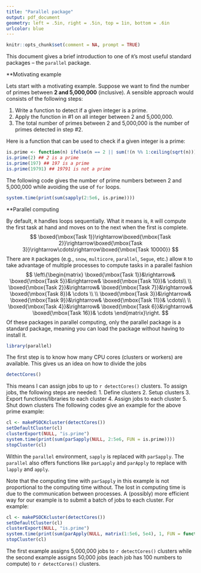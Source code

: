 ```yaml
---
title: "Parallel package"
output: pdf_document
geometry: left = .5in, right = .5in, top = 1in, bottom = .6in
urlcolor: blue
---
```


```R
knitr::opts_chunk$set(comment = NA, prompt = TRUE)
```

This document gives a brief introduction to one of `R`'s most useful standard packages -- the `parallel` package.


**Motivating example

Lets start with a motivating example.
Suppose we want to find the number of primes between **2 and 5,000,000** (inclusive).
A sensible approach would consists of the following steps:

  1. Write a function to detect if a given integer is a prime. 
  2. Apply the function in \#1 on all integer between 2 and 5,000,000.
  3. The total number of primes between 2 and 5,000,000 is the number of primes detected in step \#2. 
  
Here is a function that can be used to check if a given integer is a prime:
```R
is.prime <- function(n) ifelse(n == 2 || sum(!(n %% 1:ceiling(sqrt(n)))) == 1, TRUE, FALSE)
is.prime(2) ## 2 is a prime
is.prime(197) ## 197 is a prime
is.prime(19791) ## 19791 is not a prime
```

The following code gives the number of prime numbers between 2 and 5,000,000 while avoiding the use of `for` loops.
```R
system.time(print(sum(sapply(2:5e6, is.prime))))
```

**Parallel computing

By default, `R` handles loops sequentially. What it means is, `R` will compute the first task at hand and moves on to the next when the first is complete.
$$
\boxed{\mbox{Task 1}}\rightarrow\boxed{\mbox{Task 2}}\rightarrow\boxed{\mbox{Task 3}}\rightarrow\cdots\rightarrow\boxed{\mbox{Task 10000}}
$$
There are `R` packages (e.g., `snow`, `multicore`, `parallel`, `Segue`, etc.) allow `R` 
to take advantage of multiple processes to compute tasks in a parallel fashion
$$
\left\{\begin{matrix}
\boxed{\mbox{Task 1}}&\rightarrow& \boxed{\mbox{Task 5}}&\rightarrow& \boxed{\mbox{Task 10}}& \cdots\\ \\
\boxed{\mbox{Task 2}}&\rightarrow& \boxed{\mbox{Task 7}}&\rightarrow& \boxed{\mbox{Task 8}}& \cdots \\ \\
\boxed{\mbox{Task 3}}&\rightarrow& \boxed{\mbox{Task 9}}&\rightarrow& \boxed{\mbox{Task 11}}& \cdots\\ \\
\boxed{\mbox{Task 4}}&\rightarrow& \boxed{\mbox{Task 6}}&\rightarrow& \boxed{\mbox{Task 16}}& \cdots
\end{matrix}\right.
$$
Of these packages in parallel computing, only the parallel package is a standard package, meaning you
can load the package without having to install it. 
```R
library(parallel)
```
The first step is to know how many CPU cores (clusters or workers) are available. 
This gives us an idea on how to divide the jobs
```R
detectCores()
```
This means I can assign jobs to up to `r detectCores()` clusters. 
To assign jobs, the following steps are needed:
  1. Define clusters
  2. Setup clusters
  3. Export functions/libraries to each cluster
  4. Assign jobs to each cluster
  5. Shut down clusters
The following codes give an example for the above prime example:
```R
cl <- makePSOCKcluster(detectCores())
setDefaultCluster(cl)
clusterExport(NULL, "is.prime")
system.time(print(sum(parSapply(NULL, 2:5e6, FUN = is.prime))))
stopCluster(cl)
```
Within the `parallel` environment, `sapply` is replaced with `parSapply`.
The `parallel` also offers functions like `parLapply` and `parApply` to replace with `lapply` and `apply`.

Note that the computing time with `parSapply` in this example is not
proportional to the computing time without.
The lost in computing time is due to the communication between processes.
A (possibly) more efficient way for our example is to submit a batch of jobs to each cluster.
For example:
```R
cl <- makePSOCKcluster(detectCores())
setDefaultCluster(cl)
clusterExport(NULL, "is.prime")
system.time(print(sum(parApply(NULL, matrix(1:5e6, 5e4), 1, FUN = function(x) sapply(x, is.prime))) - 1))
stopCluster(cl)
```
The first example assigns 5,000,000 jobs to `r detectCores()` clusters while
the second example assigns 50,000 jobs (each job has 100 numbers to compute) to `r detectCores()` clusters.
